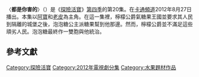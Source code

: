 {{noteTA
|G1=Adventure Time}}
{{Infobox television episode
| title        = 都是你害的
| series       = [[探險活寶|探險活寶]]
| season       = 4
| episode      = 20
| production = 1008-099<ref name=prodnumbers>{{cite web|title=Shows A-Z, Adventure Time With Finn and Jake|url=http://www.thefutoncritic.com/showatch/adventure-time-with-finn-and-jake/listings/|publisher=[[The_Futon_Critic|The Futon Critic]]|accessdate=February 3, 2013|archive-date=2013-02-16|archive-url=https://archive.is/20130216213150/http://www.thefutoncritic.com/showatch/adventure-time-with-finn-and-jake/listings/|dead-url=no}}</ref>
| story        = {{le|派屈克·麥克海爾|Patrick McHale (cartoonist)}}<br />{{le|肯特·奧斯本|Kent Osborne}}<br />[[潘得頓·沃德|潘得頓·沃德]]
| writer       =  {{le|湯姆·赫皮奇|Tom Herpich}}<br>{{le|傑西·莫伊尼漢|Jesse Moynihan}}
| director     = {{le|拉里·萊奇力特|Larry Leichliter}}
| airdate      = 2012年8月27日
| music        = 
| guests       = *[[賈斯汀·羅蘭德|賈斯汀·羅蘭德]]飾演檸檬公爵
| length       = 11分鐘
| prev         = [[彩虹姊姊的大秘密|彩虹姊姊的大秘密]]
| next         = [[誰會贏|誰會贏]]
| episode list = 
{{Infobox Adventure Time season 4 episode list}}
<br>[[探險活寶各集列表|探險活寶各集列表]]
}}
〈'''都是你害的'''〉（{{lang-en|''You Made Me''}}）是《[[探險活寶|探險活寶]]》[[探險活寶_(第四季)|第四季]]的第20集。在[[卡通頻道|卡通頻道]]2012年8月27日播出。本集以[[阿寶·馬頓斯|阿寶]]和[[酷狗老皮|老皮]]為主角。在這一集裡，檸檬公爵氣糖果王國並要求其人民到隔離的城堡之後，泡泡糖公主派糖果幫到他那邊。然而，檸檬公爵並不滿足這些頑劣人民。泡泡糖最終作一雙胞與他統治。

<!--==劇情==
After Princess Bubblegum (voiced by [[Hynden_Walch|Hynden Walch]]) discovers that the Earl of Lemongrab (voiced by [[Justin_Roiland|Justin Roiland]]) is watching her subjects while they sleep. She confronts the Earl, who complains that he has no one to govern. He then has a [[mental_breakdown|mental breakdown]], accusing Bubblegum of being "his [[god|glob]]". Bubblegum sends the Pup Gang, a band of delinquent youth, to Lemongrab's castle, but their unruly attitude causes them to incur the ire of the Earl. Lemongrab subsequently returns to watching the candy citizens as they sleep.

Princess Bubblegum, Finn, and Jake journey to Castle Lemongrab to try and help the Earl and save the Pup Gang. Finn and Jake find the youths in a "Reconditioning Chamber" that shocks anyone inside of it. Lemongrab soon presents himself, and tries to recondition Finn and Jake. Just when he is about to harm Bubblegum with his soundsword, a clone of Lemongrab, Lemongrab 2, walks into the room. Bubblegum explains that she made him to be the original Lemongrab's companion, so that he would not be so lonely.

==Production==
[[File:2010_Justin_Roiland.jpg|thumb]].]]
"You Made Me" was written and storyboarded by [[Tom_Herpich|Tom Herpich]] and [[Jesse_Moynihan|Jesse Moynihan]], from a story developed by series creator [[Pendleton_Ward|Pendleton Ward]], [[Patrick_McHale_(cartoonist)|Patrick McHale]], and [[Kent_Osborne|Kent Osborne]].<ref name=episodecredits>{{cite episode| title=You Made Me| series=Adventure Time| serieslink=|credits = [[Larry_Leichliter|Larry Leichliter]] (director); Tom Herpich & Jesse Moynihan (writers) | network = [[Cartoon_Network|Cartoon Network]] |airdate=August 27, 2012| season = 4 | number = 20}}</ref> [[Steve_Wolfhard|Steve Wolfhard]], who would go on to be promoted to series storyboard artist during the show's [[Adventure_Time_(season_5)|fifth season]], cleaned up most of Herpich's and Moynihan's storyboard drawings.<ref name=tomyoumademe/> Moynihan himself struggled when making the episode, because he was unsure if audiences would appreciate new dimensions that had been added to the character, or if they only wanted "to re-live the moments that made a character popular."<ref name=jessewebsiteyoumademe>{{cite web|last1=Moynihan|first1=Jesse|title=You Made Me|url=http://jessemoynihan.com/?p=1712|publisher=JesseMoynihan.com|accessdate=December 15, 2014|date=August 26, 2012}}</ref>

The episode features the return of Justin Roiland, who voices the Earl of Lemongrab.<ref name=jesselemon/> "You Made Me" also featured Lemongrab's [[catchphrase|catchphrase]], "Unacceptable!" This was added into the episode by Moynihan; Herpich, on the other hand, has refused to place the line in his storyboards again for fear of overusing it.<ref name=jesselemon>Moynihan, Jesse (Storyboard artist). 2014. "Too Young" [Commentary track], ''Adventure Time'' Season Three [DVD], Los Angeles, CA: [[Cartoon_Network|Cartoon Network]].</ref><ref name=tomlemon>Herpich, Tom (Storyboard artist). 2014. "Too Young" [Commentary track], ''Adventure Time'' Season Three [DVD], Los Angeles, CA: [[Cartoon_Network|Cartoon Network]].</ref> In one scene, Finn opens up several doors in Castle Lemongrab, only to find catcher's mitts. Herpich, who boarded these scenes, refused to explain their meaning, arguing on the DVD commentary for the fourth season that they speak for themselves.<ref name=tomyoumademe>Herpich, Tom (Storyboard artist). 2014. "You Made Me" [Commentary track], ''Adventure Time'' Season Four [DVD], Los Angeles, CA: [[Cartoon_Network|Cartoon Network]].</ref>

==Reception==
"You Made Me" first aired on [[Cartoon_Network|Cartoon Network]] on August 27, 2012. According to [[Nielsen_ratings|Nielsen ratings]], the episode ranked as the number one telecast in its time period for all children demographics aged 2–11, 6–11, and 9–14, as well as in all boy demographics.<ref>{{cite web|last1=Bibel|first1=Sara|title=Ratings Notes for TNT, TBS, Adult Swim, Cartoon Network & TruTV: 'Major Crimes', 'Perception', 'Sullivan & Son', 'Children's Hospital', 'Hardcore Pawn', 'Adventure Time' & More|url=http://tvbythenumbers.zap2it.com/2012/09/05/ratings-notes-for-tnt-tbs-adult-swim-cartoon-network-trutv-major-crimes-perception-sullivan-son-childrens-hospital-hardcore-pawn-adventure-time-more/147514/|website=[[TV_by_the_Numbers|TV by the Numbers]]|publisher=[[Zap2it|Zap2it]]|accessdate=September 14, 2014|date=September 5, 2012}}</ref> The episode first saw physical release as part of the 2013 ''Fionna and Cake'' DVD, which included 16 episodes from the series' first three seasons.<ref>{{cite web|title=Adventure Time: Fionna & Cake 4|url=http://www.amazon.com/Adventure-Time-Fionna-Cake-4/dp/B009Z5BPWS/|publisher=[[Amazon.com|Amazon.com]]|accessdate=January 19, 2013}}</ref> It was later re-released as part of the complete fourth season DVD in October of 2014.<ref name=seasonfour>{{cite web|title=Cartoon Network-Adventure Time-Complete 4th Season|url=http://www.amazon.com/dp/B00KH57UXS|publisher=[[Amazon.com|Amazon.com]]|accessdate=June 27, 2014|date=June 27, 2014}}</ref>

Oliver Sava of ''[[The_A.V._Club|The A.V. Club]]'' awarded the episode a "B", writing that the relationship between Princess Bubblegum and Lemongrab "has echoes of both religious and relationship crises, with PB serving as the unfair god as well as the ex-girlfriend who leaves her significant other in shambles."<ref>{{cite web|last1=Sava|first1=Oliver|title=Review: Adventure Time: 'You Made Me'|url=http://www.avclub.com/tvclub/adventure-time-you-made-me-84095|website=[[The_A.V._Club|The A.V. Club]]|publisher=[[The_Onion|The Onion]]|accessdate=September 14, 2014|date=August 27, 2012}}</ref>
-->

==參考文獻==
{{Reflist|2}}

{{探險活寶}}

[[Category:探險活寶|Category:探險活寶]]
[[Category:2012年電視劇分集|Category:2012年電視劇分集]]
[[Category:水果題材作品|Category:水果題材作品]]